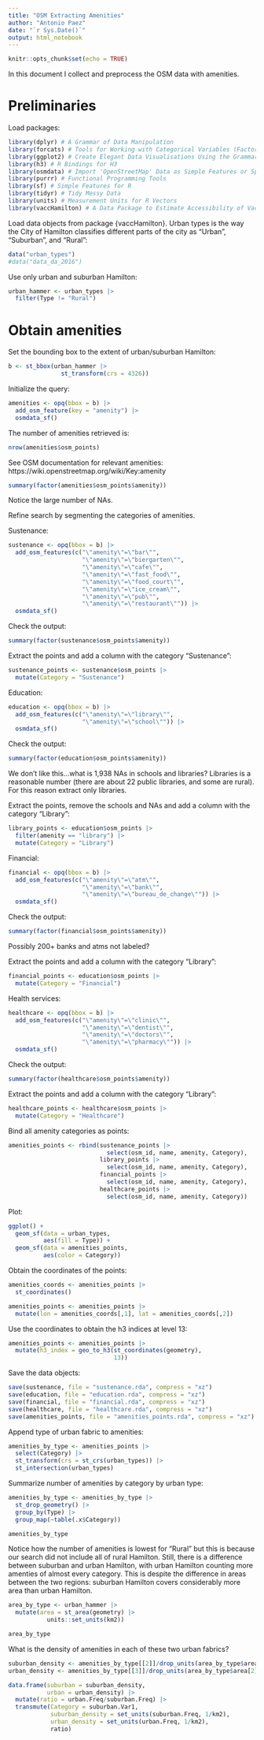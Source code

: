 ```yaml
---
title: "OSM Extracting Amenities"
author: "Antonio Paez"
date: "`r Sys.Date()`"
output: html_notebook
---
```


```r
knitr::opts_chunk$set(echo = TRUE)
```

In this document I collect and preprocess the OSM data with amenities.

# Preliminaries

Load packages:
```r
library(dplyr) # A Grammar of Data Manipulation
library(forcats) # Tools for Working with Categorical Variables (Factors)
library(ggplot2) # Create Elegant Data Visualisations Using the Grammar of Graphics
library(h3) # R Bindings for H3
library(osmdata) # Import 'OpenStreetMap' Data as Simple Features or Spatial Objects
library(purrr) # Functional Programming Tools
library(sf) # Simple Features for R
library(tidyr) # Tidy Messy Data
library(units) # Measurement Units for R Vectors
library(vaccHamilton) # A Data Package to Estimate Accessibility of Vaccination Sites in Hamilton, ON
```

Load data objects from package {vaccHamilton}. Urban types is the way the City of Hamilton classifies different parts of the city as "Urban", "Suburban", and "Rural":
```r
data("urban_types")
#data("data_da_2016")
```

Use only urban and suburban Hamilton:
```r
urban_hammer <- urban_types |>
  filter(Type != "Rural")
```

# Obtain amenities

Set the bounding box to the extent of urban/suburban Hamilton:
```r
b <- st_bbox(urban_hammer |>
               st_transform(crs = 4326))
```

Initialize the query:
```r
amenities <- opq(bbox = b) |>
  add_osm_feature(key = "amenity") |>
  osmdata_sf()
```

The number of amenities retrieved is:
```r
nrow(amenities$osm_points)
```

See OSM documentation for relevant amenities: https://wiki.openstreetmap.org/wiki/Key:amenity

```r
summary(factor(amenities$osm_points$amenity))
```
Notice the large number of NAs.

Refine search by segmenting the categories of amenities.

Sustenance:
```r
sustenance <- opq(bbox = b) |>
  add_osm_features(c("\"amenity\"=\"bar\"",
                     "\"amenity\"=\"biergarten\"",
                     "\"amenity\"=\"cafe\"",
                     "\"amenity\"=\"fast_food\"",
                     "\"amenity\"=\"food_court\"",
                     "\"amenity\"=\"ice_cream\"",
                     "\"amenity\"=\"pub\"",
                     "\"amenity\"=\"restaurant\"")) |>
  osmdata_sf()
```

Check the output:
```r
summary(factor(sustenance$osm_points$amenity))
```

Extract the points and add a column with the category "Sustenance":
```r
sustenance_points <- sustenance$osm_points |>
  mutate(Category = "Sustenance")
```


Education:
```r
education <- opq(bbox = b) |>
  add_osm_features(c("\"amenity\"=\"library\"",
                     "\"amenity\"=\"school\"")) |>
  osmdata_sf()
```

Check the output:
```r
summary(factor(education$osm_points$amenity))
```

We don't like this...what is 1,938 NAs in schools and libraries? Libraries is a reasonable number (there are about 22 public libraries, and some are rural). For this reason extract only libraries.

Extract the points, remove the schools and NAs and add a column with the category "Library":
```r
library_points <- education$osm_points |>
  filter(amenity == "library") |>
  mutate(Category = "Library")
```

Financial:
```r
financial <- opq(bbox = b) |>
  add_osm_features(c("\"amenity\"=\"atm\"",
                     "\"amenity\"=\"bank\"",
                     "\"amenity\"=\"bureau_de_change\"")) |>
  osmdata_sf()
```

Check the output:
```r
summary(factor(financial$osm_points$amenity))
```

Possibly 200+ banks and atms not labeled?

Extract the points and add a column with the category "Library":
```r
financial_points <- education$osm_points |>
  mutate(Category = "Financial")
```

Health services:
```r
healthcare <- opq(bbox = b) |>
  add_osm_features(c("\"amenity\"=\"clinic\"",
                     "\"amenity\"=\"dentist\"",
                     "\"amenity\"=\"doctors\"",
                     "\"amenity\"=\"pharmacy\"")) |>
  osmdata_sf()
```


Check the output:
```r
summary(factor(healthcare$osm_points$amenity))
```

Extract the points and add a column with the category "Library":
```r
healthcare_points <- healthcare$osm_points |>
  mutate(Category = "Healthcare")
```

Bind all amenity categories as points:
```r
amenities_points <- rbind(sustenance_points |>
                            select(osm_id, name, amenity, Category),
                          library_points |>
                            select(osm_id, name, amenity, Category),
                          financial_points |>
                            select(osm_id, name, amenity, Category),
                          healthcare_points |>
                            select(osm_id, name, amenity, Category))
```

Plot:
```r
ggplot() +
  geom_sf(data = urban_types,
          aes(fill = Type)) +
  geom_sf(data = amenities_points,
          aes(color = Category))
```

Obtain the coordinates of the points:
```r
amenities_coords <- amenities_points |>
  st_coordinates()

amenities_points <- amenities_points |>
  mutate(lon = amenities_coords[,1], lat = amenities_coords[,2])
```

Use the coordinates to obtain the h3 indices at level 13:
```r
amenities_points <- amenities_points |>
  mutate(h3_index = geo_to_h3(st_coordinates(geometry),
                              13))
```

Save the data objects:
```r
save(sustenance, file = "sustenance.rda", compress = "xz")
save(education, file = "education.rda", compress = "xz")
save(financial, file = "financial.rda", compress = "xz")
save(healthcare, file = "healthcare.rda", compress = "xz")
save(amenities_points, file = "amenities_points.rda", compress = "xz")
```

Append type of urban fabric to amenities:
```r
amenities_by_type <- amenities_points |>
  select(Category) |>
  st_transform(crs = st_crs(urban_types)) |>
  st_intersection(urban_types)
```

Summarize number of amenities by category by urban type:
```r
amenities_by_type <- amenities_by_type |>
  st_drop_geometry() |>
  group_by(Type) |>
  group_map(~table(.x$Category))

amenities_by_type
```

Notice how the number of amenities is lowest for "Rural" but this is because our search did not include all of rural Hamilton. Still, there is a difference between suburban and urban Hamilton, with urban Hamilton counting more amenties of almost every category. This is despite the difference in areas between the two regions: suburban Hamilton covers considerably more area than urban Hamilton.
```r
area_by_type <- urban_hammer |>
  mutate(area = st_area(geometry) |>
           units::set_units(km2))

area_by_type
```

What is the density of amenities in each of these two urban fabrics?
```r
suburban_density <- amenities_by_type[[2]]/drop_units(area_by_type$area[1])
urban_density <- amenities_by_type[[3]]/drop_units(area_by_type$area[2])

data.frame(suburban = suburban_density,
           urban = urban_density) |>
  mutate(ratio = urban.Freq/suburban.Freq) |>
  transmute(Category = suburban.Var1, 
            suburban_density = set_units(suburban.Freq, 1/km2), 
            urban_density = set_units(urban.Freq, 1/km2), 
            ratio)
```






